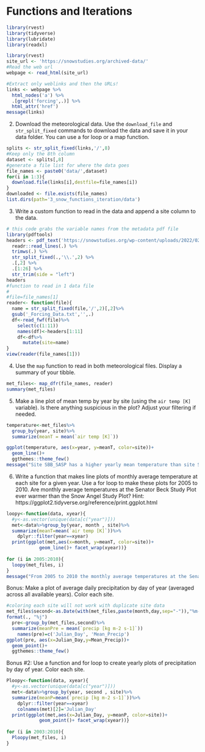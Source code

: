 # Functions and Iterations
```r
library(rvest)
library(tidyverse)
library(lubridate)
library(readxl)

```

```r
library(rvest)
site_url <- 'https://snowstudies.org/archived-data/'
#Read the web url
webpage <- read_html(site_url)

#Extract only weblinks and then the URLs!
links <- webpage %>%
  html_nodes('a') %>%
  .[grepl('forcing',.)] %>%
  html_attr('href')
message(links)
```
2. Download the meteorological data. Use the `download_file` and `str_split_fixed` commands to download the data and save it in your data folder. You can use a for loop or a map function. 
```r
splits <- str_split_fixed(links,'/',8)
#Keep only the 8th column
dataset <- splits[,8] 
#generate a file list for where the data goes
file_names <- paste0('data/',dataset)
for(i in 1:3){
  download.file(links[i],destfile=file_names[i])
}
downloaded <- file.exists(file_names)
list.dirs(path='3_snow_functions_iteration/data')


```
3. Write a custom function to read in the data and append a site column to the data. 

```r

# this code grabs the variable names from the metadata pdf file
library(pdftools)
headers <- pdf_text('https://snowstudies.org/wp-content/uploads/2022/02/Serially-Complete-Metadata-text08.pdf') %>%
  readr::read_lines(.) %>%
  trimws(.) %>%
  str_split_fixed(.,'\\.',2) %>%
  .[,2] %>%
  .[1:26] %>%
  str_trim(side = "left")
headers
#function to read in 1 data file
# 
#file=file_names[1]
reader<- function(file){
  name = str_split_fixed(file,'/',2)[,2]%>%
  gsub('_Forcing_Data.txt','',.)
  df<-read_fwf(file)%>%
    select(c(1:11))
    names(df)<-headers[1:11]
    df<-df%>%
      mutate(site=name)
}
view(reader(file_names[1]))


```

4. Use the `map` function to read in both meteorological files. Display a summary of your tibble.
```r

met_files<- map_dfr(file_names, reader)
summary(met_files)

```
5. Make a line plot of mean temp by year by site (using the `air temp [K]` variable). Is there anything suspicious in the plot? Adjust your filtering if needed.
```r
temperature<-met_files%>%
  group_by(year, site)%>%
  summarize(meanT = mean(`air temp [K]`))

ggplot(temperature, aes(x=year, y=meanT, color=site))+
  geom_line()+
  ggthemes::theme_few()
message("Site SBB_SASP has a higher yearly mean temperature than site SBB_SBSP for all years in the dataset. There is a big jump in temperature from the first year to the following years. Further inspection (in Q6) is needed to determine the suspicious jump in data.")

```
6. Write a function that makes line plots of monthly average temperature at each site for a given year. Use a for loop to make these plots for 2005 to 2010. Are monthly average temperatures at the Senator Beck Study Plot ever warmer than the Snow Angel Study Plot?
Hint: https://ggplot2.tidyverse.org/reference/print.ggplot.html
```r

loopy<-function(data, xyear){
  #y<-as.vector(unique(data[c("year")]))
  met<-data%>%group_by(year, month , site)%>%
  summarize(meanT=mean(`air temp [K]`))%>%
    dplyr::filter(year==xyear)
  print(ggplot(met,aes(x=month, y=meanT, color=site))+
            geom_line()+ facet_wrap(xyear))}
  
for (i in 2005:2010){
  loopy(met_files, i)
}
message("From 2005 to 2010 the monthly average temperatures at the Senator Beck Study Plot are never warmer than the Snow Angel Study Plot")

```
Bonus: Make a plot of average daily precipitation by day of year (averaged across all available years). Color each site. 
```r
#coloring each site will not work with duplicate site data
met_files$second<-as.Date(with(met_files,paste(month,day,sep="-")),"%m-%d")%>%
format(., "%j")
  pre<-group_by(met_files,second)%>%
  summarize(meanPre = mean(`precip [kg m-2 s-1]`))
    names(pre)=c('Julian_Day', 'Mean_Precip')
ggplot(pre, aes(x=Julian_Day,y=Mean_Precip))+
  geom_point()+
  ggthemes::theme_few()


```
Bonus #2: Use a function and for loop to create yearly plots of precipitation by day of year. Color each site. 
```r

Ploopy<-function(data, xyear){
  #y<-as.vector(unique(data[c("year")]))
  met<-data%>%group_by(year, second , site)%>%
  summarize(meanP=mean(`precip [kg m-2 s-1]`))%>%
    dplyr::filter(year==xyear)
    colnames(met)[2]='Julian_Day'
  print(ggplot(met,aes(x=Julian_Day, y=meanP, color=site))+
            geom_point()+ facet_wrap(xyear))}
  
for (i in 2003:2010){
  Ploopy(met_files, i)
}

```
